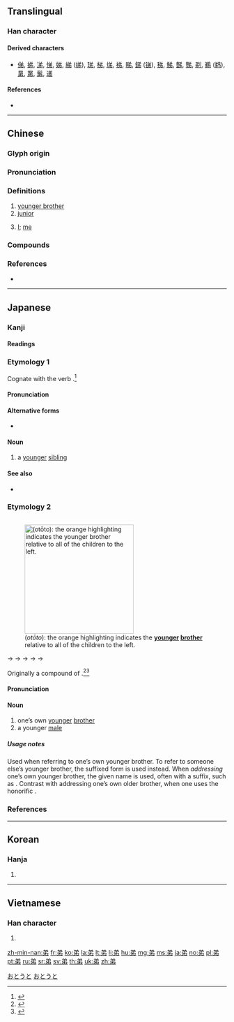 {{character info/new}}
==Translingual==

===Han character===
{{stroke order}}

{{Han char|rn=57|rad=弓|as=04|sn=7|four=80227|canj=CNLH|ids=⿹丿弚}}

====Derived characters====
* [[俤]], [[挮]], [[涕]], [[悌]], [[娣]], [[綈]] ([[绨]]), [[珶]], [[梯]], [[焍]], [[祶]], [[睇]], [[銻]] ([[锑]]), [[稊]], [[鮷]], [[豑]], [[豒]], [[剃]], [[鵜]] ([[鹈]]), [[晜]], [[罤]], [[鬀]], [[递]]

====References====
* {{Han ref|kx=0357.170|dkj=09737|dj=0673.190|hdz=10244.100|uh=5F1F|ud=24351|bh=A7CC|bd=42956}}

----

==Chinese==
{{zh-forms}}

===Glyph origin===
{{Han etym}}

===Pronunciation===
{{zh-pron
|m=dì
|c=dai6,tai5
|h=pfs=thi
|md=dâ̤/diê
|mn=qz:tǐ/tw,xm,zz:tī/qz:tě/tw,xm,zz:tē/qz,tw,xm:tî/tw:tih
|mn_note=tǐ/tī - vernacular; tě/tē - literary
|w=3di
|mc=y
|oc=y
|cat=n,a,pron
}}

===Definitions===
{{zh-hanzi}}

# [[younger brother]]
# [[junior]]
# {{lb|zh|humble}} [[I]]; [[me]]

===Compounds===
{{zh-der|弟弟|襟弟|世弟|弟子員|子弟兵|博士弟子|年弟|兄友弟恭|師兄弟|佳子弟|兄肥弟瘦|孝弟|大弟|兄弟共妻|如弟|堂弟|八千子弟|如兄如弟|兄弟|嫡傳弟子|弟婦|內兄弟|弟妹|子弟|上首徒弟|從兄弟|徒弟|弟郎|弟子|弟媳|弟兄|兄弟會|仁弟|上色徒弟|從弟|嫡親兄弟|帶徒弟|巒兄巒弟|弟媳婦|妓弟|孿生兄弟|八旗子弟|家弟|呼兄喚弟|小兄弟|三千弟子|佛門弟子|宗弟|入室弟子|小弟|子弟書|子弟戲|婦弟|兄終弟及|姻弟|如兄弟|好兄弟|弟子孩兒|女弟子|女弟|夫兄弟|公昆弟|師弟|太弟|外弟|令弟|堂兄弟|孝弟力田|姻兄弟|同胞兄弟|兄弟鬩牆|十大弟子|內弟|介弟|兄死弟及|不弟|拜把兄弟|淑弟|桿弟|江東子弟|換帖兄弟|盟兄弟|生死弟兄|昆弟|族兄弟|漂蕩子弟|梨園弟子|昆弟之好|把兄弟|房分兄弟|異母兄弟|稱兄道弟|烏衣子弟|清寒子弟|故家子弟|母弟|硯弟|族弟|梨園子弟|農家子弟|邸弟|良家子弟|苟弟轉酷|酒肉兄弟|阿弟|表兄弟|胞兄弟|難兄難弟|萊特兄弟|紈褲子弟|老弟|高足弟子|高業弟子|老兄弟|風月子弟|至親兄弟|香火兄弟|胞弟|露臺弟子|結拜兄弟|賢弟|膏粱子弟|表弟|關門弟子|遠兄弟|豈弟|譜兄弟|豈弟君子|誤人子弟|義弟|貴遊子弟|貴族子弟}}

===References===
* {{thcwd|3144}}

----

==Japanese==

===Kanji===
{{ja-kanji|grade=2|rs=弓04}}

====Readings====
{{ja-readings
|goon=[[だい]] (dai)
|kanon=[[てい]] (tei)
|kanyoon=[[で]] (de)
|kun=[[おとうと]] (otōto)
}}

===Etymology 1===
{{ja-kanjitab|yomi=k|おと}}
Cognate with the verb {{m|ja|劣る|tr=otoru||to be lesser, inferior}}.<ref name="KDJ">{{R:Kokugo Dai Jiten}}</ref>

====Pronunciation====
{{ja-pron|yomi=k|おと}}

====Alternative forms====
* {{ja-l|乙}}

====Noun====
{{ja-noun|おと}}

# a [[younger]] [[sibling]]

====See also====
* {{ja-r|劣る|おとる}}

===Etymology 2===
<div style="float:right;">
{{wikipedia|lang=ja}}
{{wikipedia|Brother}}
[[File:Nuclear_family_member_younger_brother.svg|thumb|250px|{{lang|ja|弟}} (''otōto''): the orange highlighting indicates the '''[[younger]] [[brother]]''' relative to all of the children to the left.]]
</div>
{{ja-kanjitab|yomi=k|おとうと}}
{{IPAchar|/otopito/}} → {{IPAchar|/otoɸito/}} → {{IPAchar|/otowito/}} → {{IPAchar|/*otowuto/}} → {{IPAchar|/otouto/}} → {{IPAchar|/otoːto/}}

Originally a compound of {{compound|lang=ja|sort=おとうと|弟|t1=younger sibling|tr1=oto|人|t2=person|tr2=hito}}.<ref name="KDJ">{{R:Kokugo Dai Jiten}}</ref><ref name="DJR">{{R:Daijirin}}</ref>

====Pronunciation====
{{ja-pron|yomi=k|おとうと|acc=4|acc_ref=NHK,DJR}}

====Noun====
{{ja-noun|おとうと}}

# one’s own [[younger]] [[brother]]
# a younger [[male]]

=====Usage notes=====
Used when referring to one’s own younger brother.  To refer to someone else’s younger brother, the suffixed form {{m|ja|弟}}{{m|ja|さん|tr=otōto-san}} is used instead.  When ''addressing'' one’s own younger brother, the given name is used, often with a suffix, such as {{m|ja|太郎}}{{m|ja|君|tr=Tarō-kun}}. Contrast with addressing one’s own older brother, when one uses the honorific {{m|ja|お兄さん|tr=onīsan}}.

===References===
<references/>

[[Category:Japanese basic words|おとうと]]
[[Category:ja:Family|おとうと]]

----

==Korean==

===Hanja===
{{ko-hanja|hangeul=제|eumhun=아우|ehrv=au|ehmr=au|ehy=awu}}

# {{defn|lang=ko|sort=弓04}}

----

==Vietnamese==

===Han character===
{{vi-hantu|[[đệ]], [[dễ]]|rs=弓04}}

# {{defn|lang=vi|sort=弓04}}

[[zh-min-nan:弟]]
[[fr:弟]]
[[ko:弟]]
[[la:弟]]
[[lt:弟]]
[[li:弟]]
[[hu:弟]]
[[mg:弟]]
[[ms:弟]]
[[ja:弟]]
[[no:弟]]
[[pl:弟]]
[[pt:弟]]
[[ru:弟]]
[[sr:弟]]
[[sv:弟]]
[[th:弟]]
[[uk:弟]]
[[zh:弟]]